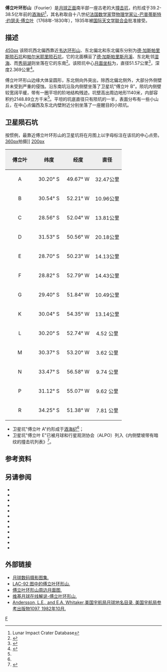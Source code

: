 {{lunar crater data|
 image=Fourier crater 4155 h3.jpg|240px|
 caption=[[月球轨道器4号|月球轨道器4号]]拍摄的图像<br>(图中的黑线是后期照片处理时形成)|
 latitude=30.31|
 N_or_S=S|
 longitude=53.10|
 E_or_W=W|
 diameter=51.57公里|
 depth=2.369公里|
 colong=54|
 eponym=[[约瑟夫·傅立叶|让-巴·约·傅立叶]]}}
'''傅立叶环形山'''（Fourier）是[[月球正面|月球正面]]南半部一座古老的大[[撞击坑|撞击坑]]，约形成于39.2-38.5亿年前的[[酒海纪|酒海纪]]<ref name=LICD>Lunar Impact Crater Database</ref>，其名称取自十八世纪[[法国|法国]][[数学家|数学家]]暨[[物理学家|物理学家]][[约瑟夫·傅立叶|让-巴普蒂斯特·约瑟夫·傅立叶]]（1768年-1830年），1935年被[[国际天文学联合会|国际天文学联合会]]批准接受。

==描述==
[[image:FourierCraterLOC.jpg|450px]]  
该陨坑西北偏西靠近[[韦达环形山|韦达环形山]]、东北偏北和东北偏东分别为[[德·加斯帕里斯陨石坑|德·加斯帕里斯陨石坑]]和[[帕尔米耶里陨石坑|帕尔米耶里陨石坑]]，它的北面横亘了[[德·加斯帕里斯陨石坑|德·加斯帕里斯月溪]]、东北毗邻[[湿海|湿海]]、而[[秀丽湖|秀丽湖]]则坐落在它的东南<ref>{{Cite web |url=http://planetarynames.wr.usgs.gov/images/Lunar/lac_92_wac.pdf |title=Crater Fourier on LAC-92 map. |accessdate=2016-10-20 |archive-date=2020-11-22 |archive-url=https://web.archive.org/web/20201122162147/https://planetarynames.wr.usgs.gov/images/Lunar/lac_92_wac.pdf |dead-url=no }}</ref>。该陨坑中心[[月面坐标|月面坐标]]为{{Coord|30.31|S|53.1|W|globe:Moon|nogoogle=1|noosm=1}}，直径51.57公里<ref name="IAU">{{Cite web |url=http://planetarynames.wr.usgs.gov/Feature/2003 |title=Directory of the International Astronomical Union |accessdate=2016-10-20 |archive-date=2018-07-16 |archive-url=https://web.archive.org/web/20180716194709/https://planetarynames.wr.usgs.gov/Feature/2003 |dead-url=no }}</ref>，深度2.369公里<ref>{{Cite web |url=http://fisherka.csolutionshosting.net/astronote/plan/craterdepth/html/CraterDepthFeatureNameWestfall.html |title=John E. Westfall's Atlas of the Lunar Terminator, Cambridge Univ. Press (2000) |accessdate=2016-10-20 |archive-date=2014-12-18 |archive-url=https://archive.today/20141218234310/http://fisherka.csolutionshosting.net/astronote/plan/craterdepth/html/CraterDepthFeatureNameWestfall.html |dead-url=no }}</ref>。

傅立叶环形山边缘大体呈圆形，东北侧向外突出，除西北偏北侧外，大部分外侧壁并未受到严重的侵蚀。沿东南坑沿及内侧壁坐落了卫星坑"傅立叶 B"。陨坑内侧壁较宽阔平缓，带有一圈平坦的阶地结构残迹。坑壁高出周边地形1140米，内部容积约2148.89立方千米<ref name="LICD"/>。平坦的坑底直径只有陨坑的一半，表面分布有一些小山丘，在中心点偏西及东北内壁附近分别坐落了一座醒目的小陨坑。

==卫星陨石坑==
按惯例，最靠近傅立叶环形山的卫星坑将在月图上以字母标注在该坑的中心点旁。
[[image:FourierCraterSAT.jpg|360px]]拍摄]]
[[image:Fourier_A_crater_4149_h1.jpg|200px]]

{| class="wikitable"
!width="25%" style="background:#eeeeee;" |傅立叶
!width="25%" style="background:#eeeeee;" |纬度
!width="25%" style="background:#eeeeee;" |经度
!width="25%" style="background:#eeeeee;" |直径
|-
|align="center"|A
|align="center"|30.20° S
|align="center"|49.67° W
|align="center"|32.47公里
|-
|align="center"|B
|align="center"|30.54° S
|align="center"|52.21° W
|align="center"|10.96公里
|-
|align="center"|C
|align="center"|28.56° S
|align="center"|52.04° W
|align="center"|13.81公里
|-
|align="center"|D
|align="center"|31.53° S
|align="center"|50.56° W
|align="center"|20.18公里
|-
|align="center"|E
|align="center"|28.70° S
|align="center"|50.23° W
|align="center"|14.13公里
|-
|align="center"|F
|align="center"|28.82° S
|align="center"|52.79° W
|align="center"|14.43公里
|-
|align="center"|G
|align="center"|29.40° S
|align="center"|51.84° W
|align="center"|10.49公里
|-
|align="center"|K
|align="center"|30.04° S
|align="center"|54.35° W
|align="center"|13.14公里
|-
|align="center"|L
|align="center"|30.20° S
|align="center"|52.74° W
|align="center"|4.52 公里
|-
|align="center"|M
|align="center"|30.37° S
|align="center"|53.20° W
|align="center"|3.62 公里
|-
|align="center"|N
|align="center"|33.47° S
|align="center"|56.58° W
|align="center"|9.74 公里
|-
|align="center"|P
|align="center"|31.12° S
|align="center"|55.07° W
|align="center"|9.62 公里
|-
|align="center"|R
|align="center"|34.25° S
|align="center"|51.38° W
|align="center"|7.81 公里
|}{{clear}}
* 卫星坑"傅立叶 A"约形成于[[酒海纪|酒海纪]]<ref name="LICD"/>；
* 卫星坑"傅立叶 E"已被月球和行星观测协会（ALPO）列入《内侧壁坡带有暗纹的撞击坑列表》<ref>{{Cite web |url=http://www.zone-vx.com/alpo-bcp-longlist.pdf |title=List of craters with dark radial bands of the Association of Lunar and Planetary Astronomy(ALPO) |accessdate=2016-10-20 |archive-date=2013-12-03 |archive-url=https://web.archive.org/web/20131203025135/http://www.zone-vx.com/alpo-bcp-longlist.pdf |dead-url=yes }}</ref>。

==参考资料==
{{Reflist}}

==另请参阅==
* {{cite book
  | last1 = Andersson
  | first1 = L. E.
  | last2 = Whitaker
  | first2 = E. A.
  | authorlink2 = Ewen Whitaker
  | date = 1982
  | title = [[NASA|NASA]] Catalogue of Lunar Nomenclature
  | publisher = NASA RP-1097
  | ref = harv
  }}
* {{cite web
  | last = Blue
  | first = Jennifer
  | date = July 25, 2007
  | title = Gazetteer of Planetary Nomenclature
  | publisher = [[United_States_Geological_Survey|USGS]]
  | url = http://planetarynames.wr.usgs.gov/
  | accessdate = 2007-08-05
  | ref = harv
  | archive-date = 2019-12-05
  | archive-url = https://web.archive.org/web/20191205162958/https://planetarynames.wr.usgs.gov/
  | dead-url = no
  }}
* {{cite book
  | last1 = Bussey
  | first1 = B.
  | authorlink1 = Ben Bussey
  | last2 = Spudis
  | first2 = P.
  | authorlink2 = Paul Spudis
  | date = 2004
  | title = The Clementine Atlas of the Moon
  | publisher = Cambridge University Press
  | location = New York
  | isbn = 978-0-521-81528-4
  | ref = harv
  }}
* {{cite book
  | last1 = Cocks
  | first1 = Elijah E.
  | last2 = Cocks
  | first2 = Josiah C.
  | date = 1995
  | title = Who's Who on the Moon: A Biographical Dictionary of Lunar Nomenclature
  | url = https://archive.org/details/isbn_9780936389271
  | publisher = Tudor Publishers
  | isbn = 978-0-936389-27-1
  | ref = harv
  }}
* {{cite web
  | last = McDowell
  | first = Jonathan
  | date = July 15, 2007
  | url = http://host.planet4589.org/astro/lunar/
  | title = Lunar Nomenclature
  | publisher = Jonathan's Space Report
  | accessdate = 2007-10-24
  | ref = harv
  | archive-date = 2019-06-21
  | archive-url = https://web.archive.org/web/20190621012337/http://host.planet4589.org/astro/lunar/
  | dead-url = no
  }}
* {{cite journal| last1 = Menzel| first1 = D. H.| last2 = Minnaert| first2 = M.| last3 = Levin| first3 = B.| last4 = Dollfus| first4 = A.| last5 = Bell| first5 = B.| title = Report on Lunar Nomenclature by the Working Group of Commission 17 of the IAU| doi = 10.1007/BF00171763| journal = Space Science Reviews| volume = 12| issue = 2| pages = 136–186| date = 1971| bibcode = 1971SSRv...12..136M| ref = harv}}
* {{cite book
  | first = Patrick
  | last = Moore
  | authorlink = Patrick Moore
  | date = 2001
  | title = On the Moon
  | url = https://archive.org/details/patrickmooreonmo00patr
  | publisher = Sterling Publishing Co.
  | isbn = 978-0-304-35469-6
  | ref = harv
  }}
* {{cite book
  | first = Fred W.
  | last = Price
  | date = 1988
  | title = The Moon Observer's Handbook
  | publisher = Cambridge University Press
  | isbn = 978-0-521-33500-3
  | ref = harv
  }}
* {{cite book
  | last = Rükl
  | first = Antonín
  | authorlink = Antonín Rükl
  | date = 1990
  | title = Atlas of the Moon
  | publisher = Kalmbach Books
  | isbn = 978-0-913135-17-4
  | ref = harv
  }}
* {{cite book
  | last = Webb
  | first = Rev. T. W.
  | authorlink = Thomas William Webb
  | date = 1962
  | title = Celestial Objects for Common Telescopes
  | url = https://archive.org/details/celestialobjects00webb
  | edition = 6th revised
  | publisher = Dover
  | isbn = 978-0-486-20917-3
  | ref = harv
  }}
* {{cite book
  | first = Ewen A.
  | last = Whitaker
  | authorlink = Ewen Whitaker
  | date = 1999
  | title = Mapping and Naming the Moon
  | publisher = Cambridge University Press
  | isbn = 978-0-521-62248-6
  | ref = harv
  }}
* {{cite book
  | first = Peter T.
  | last = Wlasuk
  | date = 2000
  | title = Observing the Moon
  | publisher = Springer
  | isbn = 978-1-85233-193-1
  | ref = harv
 }}

==外部链接==
*[http://www.lpi.usra.edu/resources/lunar_orbiter/bin/srch_nam.shtml?Fourier%7C0 月球数码摄影图集.] {{Wayback|url=http://www.lpi.usra.edu/resources/lunar_orbiter/bin/srch_nam.shtml?Fourier%7C0 |date=20201127015545 }}
*[http://www.lpi.usra.edu/resources/mapcatalog/LAC/lac92/ LAC-92 图中的傅立叶环形山.] {{Wayback|url=http://www.lpi.usra.edu/resources/mapcatalog/LAC/lac92/ |date=20201127013720 }}
*[http://www.lpi.usra.edu/resources/mapcatalog/usgs/I755/ 傅立叶环形山周边月面图.] {{Wayback|url=http://www.lpi.usra.edu/resources/mapcatalog/usgs/I755/ |date=20201127013452 }}
*[http://the-moon.wikispaces.com/Fourier 维基月球在线解说-傅立叶环形山.] {{Wayback|url=http://the-moon.wikispaces.com/Fourier |date=20180530161349 }}
*[http://planet4589.org/astro/lunar/RP-1097.pdf Andersson, L.E., and E.A. Whitaker,美国宇航局月球地名目录, 美国宇航局参考出版物1097, 1982年10月.] {{Wayback|url=http://planet4589.org/astro/lunar/RP-1097.pdf |date=20141006125838 }}

[[Category:月球环形山|F]]
{{月球環形山 (C-F)}}